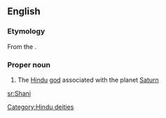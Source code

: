 {{also|shani}}
==English==

===Etymology===

From the {{etyl|sa|en}} {{term|lang=sa|शनि|tr=Śani}}.

===Proper noun===
{{wikipedia}}
{{en-proper noun}}

#{{Hinduism}} The [[Hindu]] [[god]] associated with the planet [[Saturn]]

[[Category:Hindu deities]]

[[sr:Shani]]